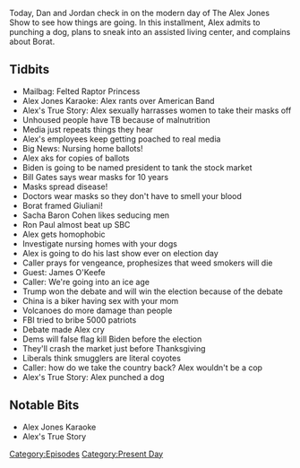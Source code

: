 {{DEFAULTSORT:
    #_EPISODE_0496:October 22-23, 2020
}}{{Episode
    | title             = October 22-23, 2020
    | caption           = Listen to this episode on [https://knowledgefight.libsyn.com/496-october-22-23-2020 Libsyn] [https://open.spotify.com/episode/6OcewDFVe2WP8r5fTi3z6X Spotify]
    | episodeNumber     = 496
    | length            = 01:24:59
    | airDate           = October 28, 2020
    | coverageStartDate = October 22, 2020
    | coverageEndDate   = October 23, 2020
    | episodeType       = [[:Category:Present Day|Present Day]]
    | appearance        = [[Bill Gates]], [[Sacha Baron Cohen]], [[Rudy Giuliani]], [[Ron Paul]], [[James O'Keefe]]
    | previousEpisode   = [[495: November 4-6, 2016]]
    | nextEpisode       = [[497: Third Try's A Charm]]
}}

{{Stub}}

Today, Dan and Jordan check in on the modern day of The Alex Jones Show to see how things are going. In this installment, Alex admits to punching a dog, plans to sneak into an assisted living center, and complains about Borat.

==Tidbits==

*Mailbag: Felted Raptor Princess
*Alex Jones Karaoke: Alex rants over American Band
*Alex's True Story: Alex sexually harrasses women to take their masks off
*Unhoused people have TB because of malnutrition
*Media just repeats things they hear
*Alex's employees keep getting poached to real media
*Big News: Nursing home ballots!
*Alex aks for copies of ballots
*Biden is going to be named president to tank the stock market
*Bill Gates says wear masks for 10 years
*Masks spread disease!
*Doctors wear masks so they don't have to smell your blood
*Borat framed Giuliani!
*Sacha Baron Cohen likes seducing men
*Ron Paul almost beat up SBC
*Alex gets homophobic
*Investigate nursing homes with your dogs
*Alex is going to do his last show ever on election day
*Caller prays for vengeance, prophesizes that weed smokers will die
*Guest: James O'Keefe
*Caller: We're going into an ice age
*Trump won the debate and will win the election because of the debate
*China is a biker having sex with your mom
*Volcanoes do more damage than people
*FBI tried to bribe 5000 patriots
*Debate made Alex cry
*Dems will false flag kill Biden before the election
*They'll crash the market just before Thanksgiving
*Liberals think smugglers are literal coyotes
*Caller: how do we take the country back? Alex wouldn't be a cop
*Alex's True Story: Alex punched a dog

==Notable Bits==

*Alex Jones Karaoke
*Alex's True Story

[[Category:Episodes]]
[[Category:Present Day]]

